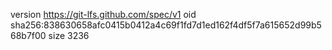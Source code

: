 version https://git-lfs.github.com/spec/v1
oid sha256:838630658afc0415b0412a4c69f1fd7d1ed162f4df5f7a615652d99b568b7f00
size 3236
